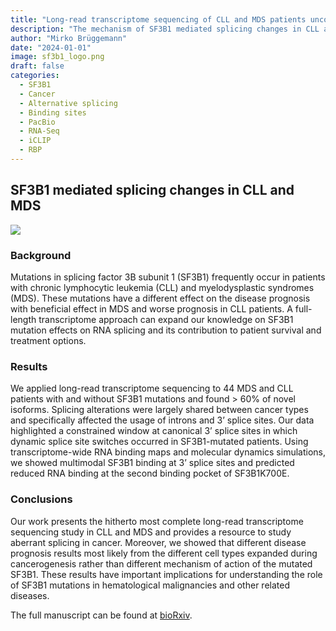 ```yaml
---
title: "Long-read transcriptome sequencing of CLL and MDS patients uncovers molecular effects of SF3B1 mutations"
description: "The mechanism of SF3B1 mediated splicing changes in CLL and MDS"
author: "Mirko Brüggemann"
date: "2024-01-01"
image: sf3b1_logo.png
draft: false
categories:
  - SF3B1
  - Cancer
  - Alternative splicing
  - Binding sites
  - PacBio
  - RNA-Seq
  - iCLIP
  - RBP
---
```


## SF3B1 mediated splicing changes in CLL and MDS

![](./sf3b1_post.png)

### Background

Mutations in splicing factor 3B subunit 1 (SF3B1) frequently occur in patients with chronic lymphocytic leukemia (CLL) and myelodysplastic syndromes (MDS). These mutations have a different effect on the disease prognosis with beneficial effect in MDS and worse prognosis in CLL patients. A full-length transcriptome approach can expand our knowledge on SF3B1 mutation effects on RNA splicing and its contribution to patient survival and treatment options.

### Results

We applied long-read transcriptome sequencing to 44 MDS and CLL patients with and without SF3B1 mutations and found \> 60% of novel isoforms. Splicing alterations were largely shared between cancer types and specifically affected the usage of introns and 3' splice sites. Our data highlighted a constrained window at canonical 3' splice sites in which dynamic splice site switches occurred in SF3B1-mutated patients. Using transcriptome-wide RNA binding maps and molecular dynamics simulations, we showed multimodal SF3B1 binding at 3' splice sites and predicted reduced RNA binding at the second binding pocket of SF3B1K700E.

### Conclusions

Our work presents the hitherto most complete long-read transcriptome sequencing study in CLL and MDS and provides a resource to study aberrant splicing in cancer. Moreover, we showed that different disease prognosis results most likely from the different cell types expanded during cancerogenesis rather than different mechanism of action of the mutated SF3B1. These results have important implications for understanding the role of SF3B1 mutations in hematological malignancies and other related diseases.

The full manuscript can be found at [bioRxiv](https://www.biorxiv.org/content/10.1101/2024.01.26.576051.abstract).
